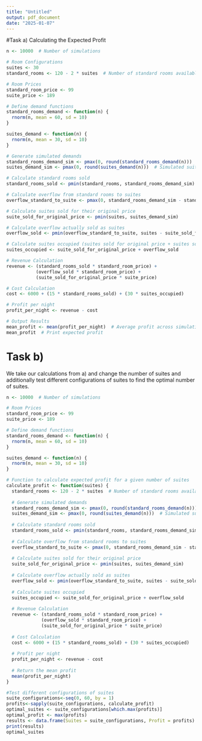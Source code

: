 ```yaml
---
title: "Untitled"
output: pdf_document
date: "2025-01-07"
---
```


#Task a) Calculating the Expected Profit
```r
n <- 10000  # Number of simulations

# Room Configurations
suites <- 30
standard_rooms <- 120 - 2 * suites  # Number of standard rooms available

# Room Prices
standard_room_price <- 99
suite_price <- 189

# Define demand functions
standard_rooms_demand <- function(n) {
  rnorm(n, mean = 60, sd = 10)
}

suites_demand <- function(n) {
  rnorm(n, mean = 30, sd = 10)
}

# Generate simulated demands
standard_rooms_demand_sim <- pmax(0, round(standard_rooms_demand(n)))  # Simulated standard room demands
suites_demand_sim <- pmax(0, round(suites_demand(n)))  # Simulated suite demands

# Calculate standard rooms sold
standard_rooms_sold <- pmin(standard_rooms, standard_rooms_demand_sim)  # Rooms sold based on demand and availability

# Calculate overflow from standard rooms to suites
overflow_standard_to_suite <- pmax(0, standard_rooms_demand_sim - standard_rooms)  # Excess standard room demand

# Calculate suites sold for their original price
suite_sold_for_original_price <- pmin(suites, suites_demand_sim)

# Calculate overflow actually sold as suites
overflow_sold <- pmin(overflow_standard_to_suite, suites - suite_sold_for_original_price)

# Calculate suites occupied (suites sold for original price + suites sold due to overflow)
suites_occupied <- suite_sold_for_original_price + overflow_sold

# Revenue Calculation
revenue <- (standard_rooms_sold * standard_room_price) + 
           (overflow_sold * standard_room_price) + 
           (suite_sold_for_original_price * suite_price)

# Cost Calculation
cost <- 6000 + (15 * standard_rooms_sold) + (30 * suites_occupied)

# Profit per night
profit_per_night <- revenue - cost

# Output Results
mean_profit <- mean(profit_per_night)  # Average profit across simulations
mean_profit  # Print expected profit
```

# Task b)
We take our calculations from a) and change the number of suites and additionally test different configurations of suites to find the optimal number of suites.
```r
n <- 10000  # Number of simulations

# Room Prices
standard_room_price <- 99
suite_price <- 189

# Define demand functions
standard_rooms_demand <- function(n) {
  rnorm(n, mean = 60, sd = 10)
}

suites_demand <- function(n) {
  rnorm(n, mean = 30, sd = 10)
}

# Function to calculate expected profit for a given number of suites
calculate_profit <- function(suites) {
  standard_rooms <- 120 - 2 * suites  # Number of standard rooms available
  
  # Generate simulated demands
  standard_rooms_demand_sim <- pmax(0, round(standard_rooms_demand(n)))  # Simulated standard room demands
  suites_demand_sim <- pmax(0, round(suites_demand(n)))  # Simulated suite demands
  
  # Calculate standard rooms sold
  standard_rooms_sold <- pmin(standard_rooms, standard_rooms_demand_sim)
  
  # Calculate overflow from standard rooms to suites
  overflow_standard_to_suite <- pmax(0, standard_rooms_demand_sim - standard_rooms)
  
  # Calculate suites sold for their original price
  suite_sold_for_original_price <- pmin(suites, suites_demand_sim)
  
  # Calculate overflow actually sold as suites
  overflow_sold <- pmin(overflow_standard_to_suite, suites - suite_sold_for_original_price)
  
  # Calculate suites occupied
  suites_occupied <- suite_sold_for_original_price + overflow_sold
  
  # Revenue Calculation
  revenue <- (standard_rooms_sold * standard_room_price) + 
             (overflow_sold * standard_room_price) + 
             (suite_sold_for_original_price * suite_price)
  
  # Cost Calculation
  cost <- 6000 + (15 * standard_rooms_sold) + (30 * suites_occupied)
  
  # Profit per night
  profit_per_night <- revenue - cost
  
  # Return the mean profit
  mean(profit_per_night)
}

#Test different configurations of suites
suite_configurations<-seq(0, 60, by = 1)
profits<-sapply(suite_configurations, calculate_profit)
optimal_suites <- suite_configurations[which.max(profits)]
optimal_profit <- max(profits)
results <- data.frame(Suites = suite_configurations, Profit = profits)
print(results)
optimal_suites
````
